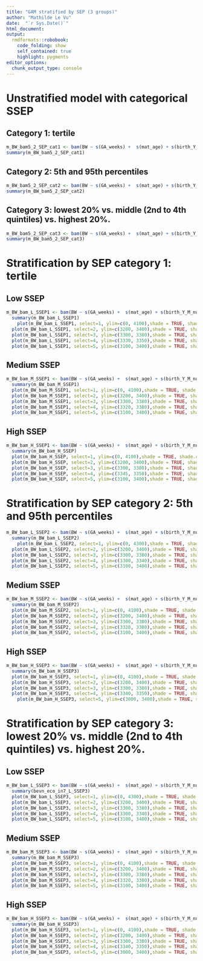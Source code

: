 ```yaml
---
title: "GAM stratified by SEP (3 groups)"
author: "Mathilde Le Vu"
date:  "`r Sys.Date()`"
html_document: 
output:
  rmdformats::robobook:
    code_folding: show
    self_contained: true
    highlight: pygments
editor_options: 
  chunk_output_type: console
---
```

# Unstratified model with categorical SSEP
## Category 1: tertile
```r
m_BW_bam5_2_SEP_cat1 <- bam(BW ~ s(GA_weeks) +  s(mat_age) + s(birth_Y_M_num) + s(month, bs="cc") + s(mean_Alt_mean2)+ parity_cat + sex + Urban3 + mean_ssep2_cat1 + Language + mother_nationality_cat2 + civil_status3 + HW, data=bevn_eco_in7)  
summary(m_BW_bam5_2_SEP_cat1)
```

## Category 2: 5th and 95th percentiles
```r
m_BW_bam5_2_SEP_cat2 <- bam(BW ~ s(GA_weeks) +  s(mat_age) + s(birth_Y_M_num) + s(month, bs="cc") + s(mean_Alt_mean2)+ parity_cat + sex + Urban3 + + mean_ssep2_cat2 + Language + mother_nationality_cat2 + civil_status3 + HW, data=bevn_eco_in7)  
summary(m_BW_bam5_2_SEP_cat2)
```

## Category 3: lowest 20% vs. middle (2nd to 4th quintiles) vs. highest 20%. 
```r
m_BW_bam5_2_SEP_cat3 <- bam(BW ~ s(GA_weeks) +  s(mat_age) + s(birth_Y_M_num) + s(month, bs="cc") + s(mean_Alt_mean2)+ parity_cat + sex + Urban3 + + mean_ssep2_cat3 + Language + mother_nationality_cat2 + civil_status3 + HW, data=bevn_eco_in7)  
summary(m_BW_bam5_2_SEP_cat3)
```

# Stratification by SEP category 1: tertile
## Low SSEP

```r
m_BW_bam_L_SSEP1 <- bam(BW ~ s(GA_weeks) +  s(mat_age) + s(birth_Y_M_num) + s(month, bs="cc") + s(mean_Alt_mean2)+ parity_cat + sex + Urban3 + Language + mother_nationality_cat2  + civil_status3 + HW, data=bevn_eco_in7_L_SSEP1)  
  summary(m_BW_bam_L_SSEP1)
    plot(m_BW_bam_L_SSEP1, select=1, ylim=c(0, 4100),shade = TRUE, shade.col = "lightblue",  shift = coef(m_BW_bam_L_SSEP)[1]) #GA
  plot(m_BW_bam_L_SSEP1, select=2, ylim=c(3200, 3400),shade = TRUE, shade.col = "lightblue",  shift = coef(m_BW_bam_L_SSEP1)[1]) #mat age
  plot(m_BW_bam_L_SSEP1, select=3, ylim=c(3300, 3380),shade = TRUE, shade.col = "lightblue",  shift = coef(m_BW_bam_L_SSEP1)[1],  xlab  = "1 : 2007-01,     25: 2009-01,     50: 2011-02,    75: 2013-03,   100: 2015-04,    125: 2017-05, 150: 2019-06") #birth_Y_M_num
  plot(m_BW_bam_L_SSEP1, select=4, ylim=c(3330, 3350),shade = TRUE, shade.col = "lightblue",  shift = coef(m_BW_bam_L_SSEP1)[1]) #month
  plot(m_BW_bam_L_SSEP1, select=5, ylim=c(3100, 3400),shade = TRUE, shade.col = "lightblue",  shift = coef(m_BW_bam_L_SSEP1)[1]) #mean altitude
```

## Medium SSEP

```r
m_BW_bam_M_SSEP1 <- bam(BW ~ s(GA_weeks) +  s(mat_age) + s(birth_Y_M_num) + s(month, bs="cc") + s(mean_Alt_mean2)+ parity_cat + sex + Urban3 + Language + mother_nationality_cat2 + civil_status3 + HW, data=bevn_eco_in7_M_SSEP1)  
  summary(m_BW_bam_M_SSEP1)
  plot(m_BW_bam_M_SSEP1, select=1, ylim=c(0, 4100),shade = TRUE, shade.col = "lightblue",  shift = coef(m_BW_bam_M_SSEP1)[1]) #GA
  plot(m_BW_bam_M_SSEP1, select=2, ylim=c(3200, 3400),shade = TRUE, shade.col = "lightblue",  shift = coef(m_BW_bam_M_SSEP1)[1]) #mat age
  plot(m_BW_bam_M_SSEP1, select=3, ylim=c(3300, 3380),shade = TRUE, shade.col = "lightblue",  shift = coef(m_BW_bam_M_SSEP1)[1],  xlab  = "1 : 2007-01,     25: 2009-01,     50: 2011-02,    75: 2013-03,   100: 2015-04,    125: 2017-05, 150: 2019-06") #birth_Y_M_num
  plot(m_BW_bam_M_SSEP1, select=4, ylim=c(3320, 3380),shade = TRUE, shade.col = "lightblue",  shift = coef(m_BW_bam_M_SSEP1)[1]) #month
  plot(m_BW_bam_M_SSEP1, select=5, ylim=c(3100, 3400),shade = TRUE, shade.col = "lightblue",  shift = coef(m_BW_bam_M_SSEP1)[1]) #mean altitude
```

## High SSEP

```r
m_BW_bam_H_SSEP1 <- bam(BW ~ s(GA_weeks) +  s(mat_age) + s(birth_Y_M_num) + s(month, bs="cc") + s(mean_Alt_mean2)+ parity_cat + sex + Urban3 + Language + mother_nationality_cat2 + civil_status3 + HW, data=bevn_eco_in7_H_SSEP1)  
  summary(m_BW_bam_H_SSEP)
  plot(m_BW_bam_H_SSEP, select=1, ylim=c(0, 4100),shade = TRUE, shade.col = "lightblue",  shift = coef(m_BW_bam_H_SSEP)[1]) #GA
  plot(m_BW_bam_H_SSEP, select=2, ylim=c(3200, 3400),shade = TRUE, shade.col = "lightblue",  shift = coef(m_BW_bam_H_SSEP)[1]) #mat age
  plot(m_BW_bam_H_SSEP, select=3, ylim=c(3300, 3380),shade = TRUE, shade.col = "lightblue",  shift = coef(m_BW_bam_H_SSEP)[1],  xlab  = "1 : 2007-01,     25: 2009-01,     50: 2011-02,    75: 2013-03,   100: 2015-04,    125: 2017-05, 150: 2019-06") #birth_Y_M_num
  plot(m_BW_bam_H_SSEP, select=4, ylim=c(3345, 3350),shade = TRUE, shade.col = "lightblue",  shift = coef(m_BW_bam_H_SSEP)[1]) #month
  plot(m_BW_bam_H_SSEP, select=5, ylim=c(3100, 3400),shade = TRUE, shade.col = "lightblue",  shift = coef(m_BW_bam_H_SSEP)[1]) #mean altitude
```

# Stratification by SEP category 2: 5th and 95th percentiles

```r
m_BW_bam_L_SSEP2 <- bam(BW ~ s(GA_weeks) +  s(mat_age) + s(birth_Y_M_num) + s(month, bs="cc") + s(mean_Alt_mean2)+ parity_cat + sex + Urban3 + Language + mother_nationality_cat2  + civil_status3 + HW, data=bevn_eco_in7_L_SSEP2)  
  summary(m_BW_bam_L_SSEP2)
    plot(m_BW_bam_L_SSEP2, select=1, ylim=c(0, 4300),shade = TRUE, shade.col = "lightblue",  shift = coef(m_BW_bam_L_SSEP2)[1]) #GA
  plot(m_BW_bam_L_SSEP2, select=2, ylim=c(3200, 3400),shade = TRUE, shade.col = "lightblue",  shift = coef(m_BW_bam_L_SSEP2)[1]) #mat age
  plot(m_BW_bam_L_SSEP2, select=3, ylim=c(3300, 3380),shade = TRUE, shade.col = "lightblue",  shift = coef(m_BW_bam_L_SSEP2)[1],  xlab  = "1 : 2007-01,     25: 2009-01,     50: 2011-02,    75: 2013-03,   100: 2015-04,    125: 2017-05, 150: 2019-06") #birth_Y_M_num
  plot(m_BW_bam_L_SSEP2, select=4, ylim=c(3300, 3340),shade = TRUE, shade.col = "lightblue",  shift = coef(m_BW_bam_L_SSEP2)[1]) #month
  plot(m_BW_bam_L_SSEP2, select=5, ylim=c(3100, 3400),shade = TRUE, shade.col = "lightblue",  shift = coef(m_BW_bam_L_SSEP2)[1]) #mean altitude
```

## Medium SSEP

```r
m_BW_bam_M_SSEP2 <- bam(BW ~ s(GA_weeks) +  s(mat_age) + s(birth_Y_M_num) + s(month, bs="cc") + s(mean_Alt_mean2)+ parity_cat + sex + Urban3 + Language + mother_nationality_cat2 + civil_status3 + HW, data=bevn_eco_in7_M_SSEP2)  
  summary(m_BW_bam_M_SSEP2)
  plot(m_BW_bam_M_SSEP2, select=1, ylim=c(0, 4100),shade = TRUE, shade.col = "lightblue",  shift = coef(m_BW_bam_M_SSEP2)[1]) #GA
  plot(m_BW_bam_M_SSEP2, select=2, ylim=c(3200, 3400),shade = TRUE, shade.col = "lightblue",  shift = coef(m_BW_bam_M_SSEP2)[1]) #mat age
  plot(m_BW_bam_M_SSEP2, select=3, ylim=c(3300, 3380),shade = TRUE, shade.col = "lightblue",  shift = coef(m_BW_bam_M_SSEP2)[1],  xlab  = "1 : 2007-01,     25: 2009-01,     50: 2011-02,    75: 2013-03,   100: 2015-04,    125: 2017-05, 150: 2019-06") #birth_Y_M_num
  plot(m_BW_bam_M_SSEP2, select=4, ylim=c(3320, 3380),shade = TRUE, shade.col = "lightblue",  shift = coef(m_BW_bam_M_SSEP2)[1]) #month
  plot(m_BW_bam_M_SSEP2, select=5, ylim=c(3100, 3400),shade = TRUE, shade.col = "lightblue",  shift = coef(m_BW_bam_M_SSEP2)[1]) #mean altitude
```

## High SSEP

```r
m_BW_bam_H_SSEP3 <- bam(BW ~ s(GA_weeks) +  s(mat_age) + s(birth_Y_M_num) + s(month, bs="cc") + s(mean_Alt_mean2)+ parity_cat + sex + Urban3 + Language + mother_nationality_cat2 + civil_status3 + HW, data=bevn_eco_in7_H_SSEP2)  
  summary(m_BW_bam_H_SSEP3)
  plot(m_BW_bam_H_SSEP3, select=1, ylim=c(0, 4100),shade = TRUE, shade.col = "lightblue",  shift = coef(m_BW_bam_H_SSEP3)[1]) #GA
  plot(m_BW_bam_H_SSEP3, select=2, ylim=c(3200, 3400),shade = TRUE, shade.col = "lightblue",  shift = coef(m_BW_bam_H_SSEP3)[1]) #mat age
  plot(m_BW_bam_H_SSEP3, select=3, ylim=c(3300, 3380),shade = TRUE, shade.col = "lightblue",  shift = coef(m_BW_bam_H_SSEP3)[1],  xlab  = "1 : 2007-01,     25: 2009-01,     50: 2011-02,    75: 2013-03,   100: 2015-04,    125: 2017-05, 150: 2019-06") #birth_Y_M_num
  plot(m_BW_bam_H_SSEP3, select=4, ylim=c(3340, 3350),shade = TRUE, shade.col = "lightblue",  shift = coef(m_BW_bam_H_SSEP3)[1]) #month
    plot(m_BW_bam_H_SSEP3, select=5, ylim=c(3000, 3400),shade = TRUE, shade.col = "lightblue",  shift = coef(m_BW_bam_H_SSEP3)[1]) #mean altitude
```

# Stratification by SEP category 3: lowest 20% vs. middle (2nd to 4th quintiles) vs. highest 20%.

## Low SSEP

```r
m_BW_bam_L_SSEP3 <- bam(BW ~ s(GA_weeks) +  s(mat_age) + s(birth_Y_M_num) + s(month, bs="cc") + s(mean_Alt_mean2)+ parity_cat + sex + Urban3 + Language + mother_nationality_cat2  + civil_status3 + HW, data=bevn_eco_in7_L_SSEP3)  
  summary(bevn_eco_in7_L_SSEP3)
  plot(m_BW_bam_L_SSEP3, select=1, ylim=c(0, 4300),shade = TRUE, shade.col = "lightblue",  shift = coef(m_BW_bam_L_SSEP3)[1]) #GA
  plot(m_BW_bam_L_SSEP3, select=2, ylim=c(3200, 3400),shade = TRUE, shade.col = "lightblue",  shift = coef(m_BW_bam_L_SSEP3)[1]) #mat age
  plot(m_BW_bam_L_SSEP3, select=3, ylim=c(3300, 3380),shade = TRUE, shade.col = "lightblue",  shift = coef(m_BW_bam_L_SSEP3)[1],  xlab  = "1 : 2007-01,     25: 2009-01,     50: 2011-02,    75: 2013-03,   100: 2015-04,    125: 2017-05, 150: 2019-06") #birth_Y_M_num
  plot(m_BW_bam_L_SSEP3, select=4, ylim=c(3300, 3340),shade = TRUE, shade.col = "lightblue",  shift = coef(m_BW_bam_L_SSEP3)[1]) #month
  plot(m_BW_bam_L_SSEP3, select=5, ylim=c(3100, 3400),shade = TRUE, shade.col = "lightblue",  shift = coef(m_BW_bam_L_SSEP3)[1]) #mean altitude
```

## Medium SSEP

```r
m_BW_bam_M_SSEP3 <- bam(BW ~ s(GA_weeks) +  s(mat_age) + s(birth_Y_M_num) + s(month, bs="cc") + s(mean_Alt_mean2)+ parity_cat + sex + Urban3 + Language + mother_nationality_cat2 + civil_status3 + HW, data=bevn_eco_in7_M_SSEP3)  
  summary(m_BW_bam_M_SSEP3)
  plot(m_BW_bam_M_SSEP3, select=1, ylim=c(0, 4100),shade = TRUE, shade.col = "lightblue",  shift = coef(m_BW_bam_M_SSEP3)[1]) #GA
  plot(m_BW_bam_M_SSEP3, select=2, ylim=c(3200, 3400),shade = TRUE, shade.col = "lightblue",  shift = coef(m_BW_bam_M_SSEP3)[1]) #mat age
  plot(m_BW_bam_M_SSEP3, select=3, ylim=c(3300, 3380),shade = TRUE, shade.col = "lightblue",  shift = coef(m_BW_bam_M_SSEP3)[1],  xlab  = "1 : 2007-01,     25: 2009-01,     50: 2011-02,    75: 2013-03,   100: 2015-04,    125: 2017-05, 150: 2019-06") #birth_Y_M_num
  plot(m_BW_bam_M_SSEP3, select=4, ylim=c(3320, 3380),shade = TRUE, shade.col = "lightblue",  shift = coef(m_BW_bam_M_SSEP3)[1]) #month
  plot(m_BW_bam_M_SSEP3, select=5, ylim=c(3100, 3400),shade = TRUE, shade.col = "lightblue",  shift = coef(m_BW_bam_M_SSEP3)[1]) #mean altitude
```

## High SSEP

```r
m_BW_bam_H_SSEP3 <- bam(BW ~ s(GA_weeks) +  s(mat_age) + s(birth_Y_M_num) + s(month, bs="cc") + s(mean_Alt_mean2)+ parity_cat + sex + Urban3 + Language + mother_nationality_cat2 + civil_status3 + HW, data=bevn_eco_in7_H_SSEP2)  
  summary(m_BW_bam_H_SSEP3)
  plot(m_BW_bam_H_SSEP3, select=1, ylim=c(0, 4100),shade = TRUE, shade.col = "lightblue",  shift = coef(m_BW_bam_H_SSEP3)[1]) #GA
  plot(m_BW_bam_H_SSEP3, select=2, ylim=c(3200, 3400),shade = TRUE, shade.col = "lightblue",  shift = coef(m_BW_bam_H_SSEP3)[1]) #mat age
  plot(m_BW_bam_H_SSEP3, select=3, ylim=c(3300, 3380),shade = TRUE, shade.col = "lightblue",  shift = coef(m_BW_bam_H_SSEP3)[1],  xlab  = "1 : 2007-01,     25: 2009-01,     50: 2011-02,    75: 2013-03,   100: 2015-04,    125: 2017-05, 150: 2019-06") #birth_Y_M_num
  plot(m_BW_bam_H_SSEP3, select=4, ylim=c(3340, 3350),shade = TRUE, shade.col = "lightblue",  shift = coef(m_BW_bam_H_SSEP3)[1]) #month
  plot(m_BW_bam_H_SSEP3, select=5, ylim=c(3000, 3400),shade = TRUE, shade.col = "lightblue",  shift = coef(m_BW_bam_H_SSEP3)[1]) #mean altitude
```